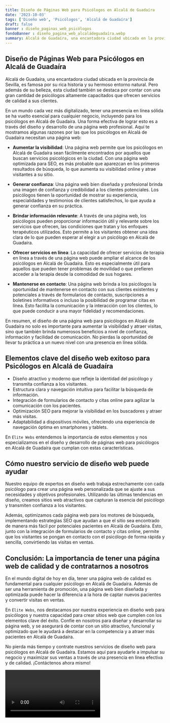 ```yaml
---
title: Diseño de Páginas Web para Psicólogos en Alcalá de Guadaíra
date: '2023-10-03'
tags: ['Diseño web', 'Psicólogos', 'Alcalá de Guadaíra']
draft: false
banner : diseño_paginas_web_psicólogos
fondoBanner : diseño_pagina_web_alcaládeguadaíra.webp
summary: Alcalá de Guadaíra, una encantadora ciudad ubicada en la provincia de Sevilla, es famosa por su rica historia y su hermoso entorno natural. Pero además de su belleza, esta ciudad también se destaca por contar con una gran cantidad de psicólogos altamente capacitados que ofrecen servicios de calidad a sus clientes. 
---
```


## Diseño de Páginas Web para Psicólogos en Alcalá de Guadaíra

Alcalá de Guadaíra, una encantadora ciudad ubicada en la provincia de Sevilla, es famosa por su rica historia y su hermoso entorno natural. Pero además de su belleza, esta ciudad también se destaca por contar con una gran cantidad de psicólogos altamente capacitados que ofrecen servicios de calidad a sus clientes. 

En un mundo cada vez más digitalizado, tener una presencia en línea sólida se ha vuelto esencial para cualquier negocio, incluyendo para los psicólogos en Alcalá de Guadaíra. Una forma efectiva de lograr esto es a través del diseño y desarrollo de una página web profesional. Aquí te mostramos algunas razones por las que los psicólogos en Alcalá de Guadaíra necesitan una página web:

- **Aumentar la visibilidad**: Una página web permite que los psicólogos en Alcalá de Guadaíra sean fácilmente encontrados por aquellos que buscan servicios psicológicos en la ciudad. Con una página web optimizada para SEO, es más probable que aparezcan en los primeros resultados de búsqueda, lo que aumenta su visibilidad online y atrae visitantes a su sitio.

- **Generar confianza**: Una página web bien diseñada y profesional brinda una imagen de confianza y credibilidad a los clientes potenciales. Los psicólogos tienen la oportunidad de mostrar su experiencia, especialidades y testimonios de clientes satisfechos, lo que ayuda a generar confianza en su práctica.

- **Brindar información relevante**: A través de una página web, los psicólogos pueden proporcionar información útil y relevante sobre los servicios que ofrecen, las condiciones que tratan y los enfoques terapéuticos utilizados. Esto permite a los visitantes obtener una idea clara de lo que pueden esperar al elegir a un psicólogo en Alcalá de Guadaíra.

- **Ofrecer servicios en línea**: La capacidad de ofrecer servicios de terapia en línea a través de una página web puede ampliar el alcance de los psicólogos en Alcalá de Guadaíra. Esto es especialmente útil para aquellos que pueden tener problemas de movilidad o que prefieren acceder a la terapia desde la comodidad de sus hogares.

- **Mantenerse en contacto**: Una página web brinda a los psicólogos la oportunidad de mantenerse en contacto con sus clientes existentes y potenciales a través de formularios de contacto, suscripciones a boletines informativos o incluso la posibilidad de programar citas en línea. Esto facilita la comunicación y la interacción con los clientes, lo que puede conducir a una mayor fidelidad y recomendaciones.

En resumen, el diseño de una página web para psicólogos en Alcalá de Guadaíra no solo es importante para aumentar la visibilidad y atraer visitas, sino que también brinda numerosos beneficios a nivel de confianza, información y facilidad de comunicación. No pierdas la oportunidad de llevar tu práctica a un nuevo nivel con una presencia en línea sólida.

<GifSeo />

<Cta />

## Elementos clave del diseño web exitoso para Psicólogos en Alcalá de Guadaíra

- Diseño atractivo y moderno que refleje la identidad del psicólogo y transmita confianza a los visitantes.
- Estructura clara y navegación intuitiva para facilitar la búsqueda de información.
- Integración de formularios de contacto y citas online para agilizar la comunicación con los pacientes.
- Optimización SEO para mejorar la visibilidad en los buscadores y atraer más visitas.
- Adaptabilidad a dispositivos móviles, ofreciendo una experiencia de navegación óptima en smartphones y tablets.

En `Élite Webs` entendemos la importancia de estos elementos y nos especializamos en el diseño y desarrollo de páginas web para psicólogos en Alcalá de Guadaíra que cumplan con estas características.

## Cómo nuestro servicio de diseño web puede ayudar

Nuestro equipo de expertos en diseño web trabaja estrechamente con cada psicólogo para crear una página web personalizada que se ajuste a sus necesidades y objetivos profesionales. Utilizando las últimas tendencias en diseño, creamos sitios web atractivos que capturan la esencia del psicólogo y transmiten confianza a los visitantes.

Además, optimizamos cada página web para los motores de búsqueda, implementando estrategias SEO que ayudan a que el sitio sea encontrado de manera más fácil por potenciales pacientes en Alcalá de Guadaíra. Esto, junto con la integración de formularios de contacto y citas online, permite que los visitantes se pongan en contacto con el psicólogo de forma rápida y sencilla, convirtiendo las visitas en ventas.

## Conclusión: La importancia de tener una página web de calidad y de contratarnos a nosotros

En el mundo digital de hoy en día, tener una página web de calidad es fundamental para cualquier psicólogo en Alcalá de Guadaíra. Además de ser una herramienta de promoción, una página web bien diseñada y optimizada puede hacer la diferencia a la hora de captar nuevos pacientes y convertir visitas en ventas.

En `Élite Webs`, nos destacamos por nuestra experiencia en diseño web para psicólogos y nuestra capacidad para crear sitios web que cumplen con los elementos clave del éxito. Confíe en nosotros para diseñar y desarrollar su página web, y se asegurará de contar con un sitio atractivo, funcional y optimizado que le ayudará a destacar en la competencia y a atraer más pacientes en Alcalá de Guadaíra.

No pierda más tiempo y contrate nuestros servicios de diseño web para psicólogos en Alcalá de Guadaíra. Estamos aquí para ayudarle a impulsar su negocio y maximizar sus ventas a través de una presencia en línea efectiva y de calidad. ¡Contáctenos ahora mismo!

<Video />

<CtaBot job='Psicólogos' city='Alcalá de Guadaíra'/>

<Gmaps query='Alcalá de Guadaíra+españa+maps' />